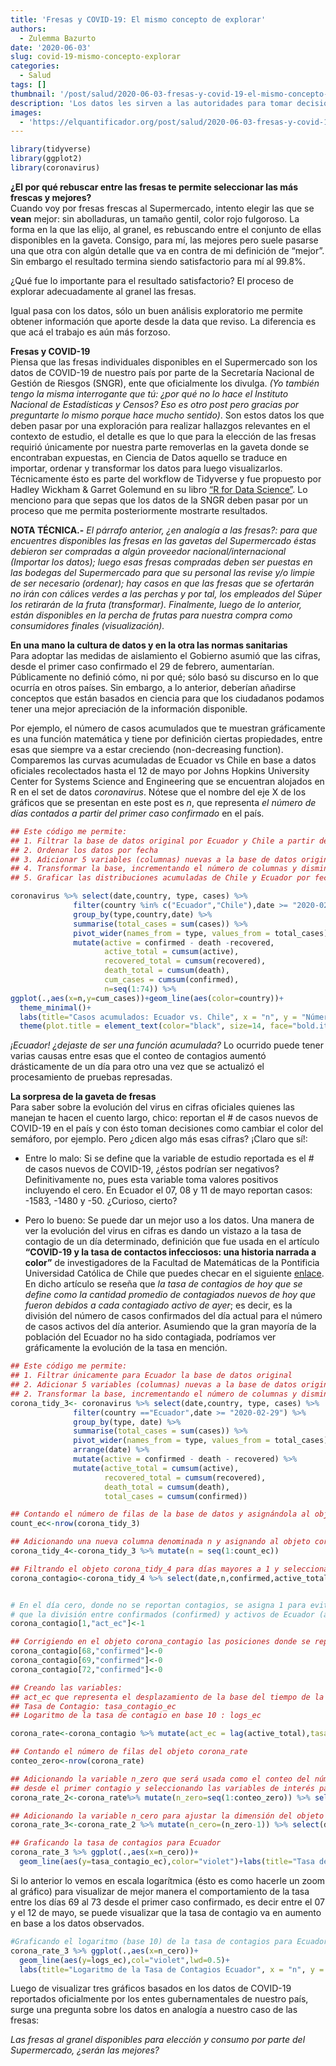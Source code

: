 ```yaml
---
title: 'Fresas y COVID-19: El mismo concepto de explorar'
authors: 
  - Zulemma Bazurto
date: '2020-06-03'
slug: covid-19-mismo-concepto-explorar
categories:
  - Salud
tags: []
thumbnail: '/post/salud/2020-06-03-fresas-y-covid-19-el-mismo-concepto-de-explorar.png'
description: 'Los datos les sirven a las autoridades para tomar decisiones de si pasamos o no a semáforo amarillo o verde. Pero, ¿qué tan confiables son los datos que nos presentan? En este artículo nuestra nueva nueva quantificadora, Zulemma Bazurto, hace una analogía de los datos que usamos para tomar decisiones con fresas en el supermercado. Si somos cuidadosos para que las fresas que tomamos sean las que mejor se ven, ¿por qué no hacemos lo mismo con los datos para tomar decisiones importantes?'
images: 
  - 'https://elquantificador.org/post/salud/2020-06-03-fresas-y-covid-19-el-mismo-concepto-de-explorar.png'
---
```


```r
library(tidyverse)
library(ggplot2)
library(coronavirus)
```

**¿El por qué rebuscar entre las fresas te permite seleccionar las más frescas y mejores?**  
Cuando voy por fresas frescas al Supermercado, intento elegir las que se **vean** mejor: sin abolladuras, un tamaño gentil, color rojo fulgoroso. La forma en la que las elijo, al granel, es rebuscando entre el conjunto de ellas disponibles en la gaveta. Consigo, para mí, las mejores pero suele pasarse una que otra con algún detalle que va en contra de mi definición de "mejor". Sin embargo el resultado termina siendo satisfactorio para mí al 99.8%.

¿Qué fue lo importante para el resultado satisfactorio? El proceso de explorar adecuadamente al granel las fresas.

Igual pasa con los datos, sólo un buen análisis exploratorio me permite obtener información que aporte desde la data que reviso. La diferencia es que acá el trabajo es aún más forzoso.

**Fresas y COVID-19**  
Piensa que las fresas individuales disponibles en el Supermercado son los datos de COVID-19 de nuestro país por parte de la Secretaría Nacional de Gestión de Riesgos (SNGR), ente que oficialmente los divulga. *(Yo también tengo la misma interrogante que tú: ¿por qué no lo hace el Instituto Nacional de Estadísticas y Censos? Eso es otro post pero gracias por preguntarte lo mismo porque hace mucho sentido)*.
Son estos datos los que deben pasar por una exploración para realizar hallazgos relevantes en el contexto de estudio, el detalle es que lo que para la elección de las fresas requirió únicamente por nuestra parte removerlas en la gaveta donde se encontraban expuestas, en Ciencia de Datos aquello se traduce en importar, ordenar y transformar los datos para luego visualizarlos. Técnicamente ésto es parte del workflow de Tidyverse y fue propuesto por Hadley Wickham & Garret Golemund en su libro ["R for Data Science"](https://es.r4ds.hadley.nz/). Lo menciono para que sepas que los datos de la SNGR deben pasar por un proceso que me permita posteriormente mostrarte resultados.

**NOTA TÉCNICA.-**
*El párrafo anterior, ¿en analogía  a las fresas?: para que encuentres disponibles las fresas en las gavetas del Supermercado éstas debieron ser compradas a algún proveedor nacional/internacional (Importar los datos); luego esas fresas compradas deben ser puestas en las bodegas del Supermercado para que su personal las revise y/o limpie de ser necesario (ordenar); hay casos en que las fresas que se ofertarán no irán con cálices verdes a las perchas y por tal, los empleados del Súper los retirarán de la fruta (transformar). Finalmente, luego de lo anterior, están disponibles en la percha de frutas para nuestra compra como consumidores finales (visualización).*


**En una mano la cultura de datos  y en la otra las normas sanitarias**  
Para adoptar las medidas de aislamiento el Gobierno asumió que las cifras, desde el primer caso confirmado el 29 de febrero, aumentarían. Públicamente no definió cómo, ni por qué; sólo basó su discurso en lo que ocurría en otros países. Sin embargo, a lo anterior, deberían añadirse conceptos que están basados en ciencia para que los ciudadanos podamos tener una mejor apreciación de la información disponible.

Por ejemplo, el número de casos acumulados que te muestran gráficamente es una función matemática y tiene por definición ciertas propiedades, entre esas que  siempre va a estar creciendo (non-decreasing function). Comparemos las curvas acumuladas de Ecuador vs Chile en base a datos oficiales recolectados hasta el 12 de mayo por Johns Hopkins University Center for Systems Science and Engineering que se encuentran alojados en R en el set de datos *coronavirus*. Nótese que el nombre del eje X de los gráficos que se presentan en este post es *n*, que representa *el número de días contados a partir del primer caso confirmado* en el país.

```r

## Este código me permite:
## 1. Filtrar la base de datos original por Ecuador y Chile a partir del 29/02/20.
## 2. Ordenar los datos por fecha  
## 3. Adicionar 5 variables (columnas) nuevas a la base de datos original: active, active_total, recovered_total, death_total, cum_cases.
## 4. Transformar la base, incrementando el número de columnas y disminuyendo el número de filas.
## 5. Graficar las distribuciones acumuladas de Chile y Ecuador por fecha.

coronavirus %>% select(date,country, type, cases) %>%
              filter(country %in% c("Ecuador","Chile"),date >= "2020-02-29") %>%
              group_by(type,country,date) %>%
              summarise(total_cases = sum(cases)) %>% 
              pivot_wider(names_from = type, values_from = total_cases) %>% arrange(date) %>% 
              mutate(active = confirmed - death -recovered,
                     active_total = cumsum(active),
                     recovered_total = cumsum(recovered),
                     death_total = cumsum(death),
                     cum_cases = cumsum(confirmed),
                     n=seq(1:74)) %>% 
ggplot(.,aes(x=n,y=cum_cases))+geom_line(aes(color=country))+
  theme_minimal()+
  labs(title="Casos acumulados: Ecuador vs. Chile", x = "n", y = "Número de casos",color="País") + 
  theme(plot.title = element_text(color="black", size=14, face="bold.italic"),panel.background = element_rect(fill = "white", colour = "#6D9EC1"))
```
*¡Ecuador! ¿dejaste de ser una función acumulada?* Lo ocurrido puede tener varias causas entre esas que el conteo de contagios aumentó drásticamente de un día para otro una vez que se actualizó el procesamiento de pruebas represadas.


**La sorpresa de la gaveta de fresas**  
Para saber sobre la evolución del virus en cifras oficiales quienes las manejan te hacen el cuento largo, chico: reportan el # de casos nuevos de COVID-19 en el país y con ésto toman decisiones como cambiar el color del semáforo, por ejemplo. Pero ¿dicen algo más esas cifras? ¡Claro que sí!:

- Entre lo malo: Si se define que la variable de estudio reportada es el # de casos nuevos de COVID-19, ¿éstos podrían ser negativos? Definitivamente no, pues esta variable toma valores positivos incluyendo el cero. En Ecuador el 07, 08 y 11 de mayo reportan casos: -1583, -1480 y -50. ¿Curioso, cierto?

- Pero lo bueno: Se puede dar un mejor uso a los datos. Una manera de ver la evolución del virus en cifras es dando un vistazo a la tasa de contagio de un día determinado, definición que fue usada en  el artículo **"COVID-19 y la tasa de contactos infecciosos: una historia narrada a color"** de investigadores de la Facultad de Matemáticas de la Pontificia Universidad Católica de Chile  que puedes checar en el siguiente [enlace](http://www.mat.uc.cl/~hector.pasten/preprints/TasaColor.pdf).
En dicho artículo se reseña que *la tasa de contagios de hoy que se define como la cantidad promedio de contagiados nuevos de hoy que fueron debidos a cada contagiado activo de ayer*; es decir, es la división del número de casos confirmados del día actual para el número de casos activos del día anterior. 
Asumiendo que la gran mayoría de la población del Ecuador no ha sido contagiada, podríamos ver gráficamente la evolución de la tasa en mención. 

```r
## Este código me permite:
## 1. Filtrar únicamente para Ecuador la base de datos original
## 2. Adicionar 5 variables (columnas) nuevas a la base de datos original.
## 2. Transformar la base, incrementando el número de columnas y disminuyendo el número de filas
corona_tidy_3<- coronavirus %>% select(date,country, type, cases) %>%
              filter(country =="Ecuador",date >= "2020-02-29") %>%
              group_by(type, date) %>%
              summarise(total_cases = sum(cases)) %>%
              pivot_wider(names_from = type, values_from = total_cases) %>%
              arrange(date) %>%
              mutate(active = confirmed - death - recovered) %>%
              mutate(active_total = cumsum(active),
                     recovered_total = cumsum(recovered),
                     death_total = cumsum(death),
                     total_cases = cumsum(confirmed))

## Contando el número de filas de la base de datos y asignándola al objeto count_ec
count_ec<-nrow(corona_tidy_3)

## Adicionando una nueva columna denominada n y asignando al objeto corona_tidy_4
corona_tidy_4<-corona_tidy_3 %>% mutate(n = seq(1:count_ec))

## Filtrando el objeto corona_tidy_4 para días mayores a 1 y seleccionando las variables: date, n, confirmed, active_total que son con las que vamos a trabajar.
corona_contagio<-corona_tidy_4 %>% select(date,n,confirmed,active_total) %>%filter(n>1)


# En el día cero, donde no se reportan contagios, se asigna 1 para evitar posteriormente
# que la división entre confirmados (confirmed) y activos de Ecuador (act_ec) no quede indefinida (0/0) 
corona_contagio[1,"act_ec"]<-1

## Corrigiendo en el objeto corona_contagio las posiciones donde se reportan casos confirmados (confirmed) en negativo y asignándoles cero dado que el recorrido de esa variable está en los Reales positivos.
corona_contagio[68,"confirmed"]<-0
corona_contagio[69,"confirmed"]<-0
corona_contagio[72,"confirmed"]<-0

## Creando las variables:
## act_ec que representa el desplazamiento de la base del tiempo de la variable casos activos (active_total) hacia atrás en una observación.
## Tasa de Contagio: tasa_contagio_ec
## Logaritmo de la tasa de contagio en base 10 : logs_ec

corona_rate<-corona_contagio %>% mutate(act_ec = lag(active_total),tasa_contagio_ec=confirmed/act_ec,logs_ec=log10(tasa_contagio_ec))

## Contando el número de filas del objeto corona_rate
conteo_zero<-nrow(corona_rate)

## Adicionando la variable n_zero que será usada como el conteo del número de días
## desde el primer contagio y seleccionando las variables de interés para el estudio
corona_rate_2<-corona_rate%>% mutate(n_zero=seq(1:conteo_zero)) %>% select(date,confirmed,active_total,n_zero,tasa_contagio_ec,act_ec,logs_ec)

## Adicionando la variable n_cero para ajustar la dimensión del objeto corona_rate_3 y ## seleccionando las variables de interés para el estudio
corona_rate_3<-corona_rate_2 %>% mutate(n_cero=(n_zero-1)) %>% select(date,confirmed,active_total,n_zero,tasa_contagio_ec,act_ec,n_cero,logs_ec)

## Graficando la tasa de contagios para Ecuador
corona_rate_3 %>% ggplot(.,aes(x=n_cero))+
  geom_line(aes(y=tasa_contagio_ec),color="violet")+labs(title="Tasa de Contagios Ecuador", x = "n", y = "Tasa de contagio")+theme(plot.title = element_text(color="black", size=14, face="bold.italic"),panel.background = element_rect(fill = "white", colour = "#6D9EC1"))
```

Si lo anterior lo vemos en escala logarítmica (ésto es como hacerle un zoom al gráfico) para visualizar de mejor manera el comportamiento de la tasa entre los días 69 al 73 desde el primer caso confirmado, es decir entre el 07 y el 12 de mayo, se puede visualizar que la tasa de contagio va en aumento en base a los datos observados.

```r

#Graficando el logaritmo (base 10) de la tasa de contagios para Ecuador
corona_rate_3 %>% ggplot(.,aes(x=n_cero))+
  geom_line(aes(y=logs_ec),col="violet",lwd=0.5)+
  labs(title="Logaritmo de la Tasa de Contagios Ecuador", x = "n", y = "Log Tasa de contagio")+theme(plot.title = element_text(color="black", size=14, face="bold.italic"),panel.background = element_rect(fill = "white", colour = "#6D9EC1"))
```

Luego de visualizar tres gráficos basados en los datos de COVID-19 reportados oficialmente por los entes gubernamentales de nuestro país, surge una pregunta sobre los datos en analogía a nuestro caso de las fresas:

*Las fresas al granel disponibles para elección y consumo por parte del Supermercado, ¿serán las mejores?*

